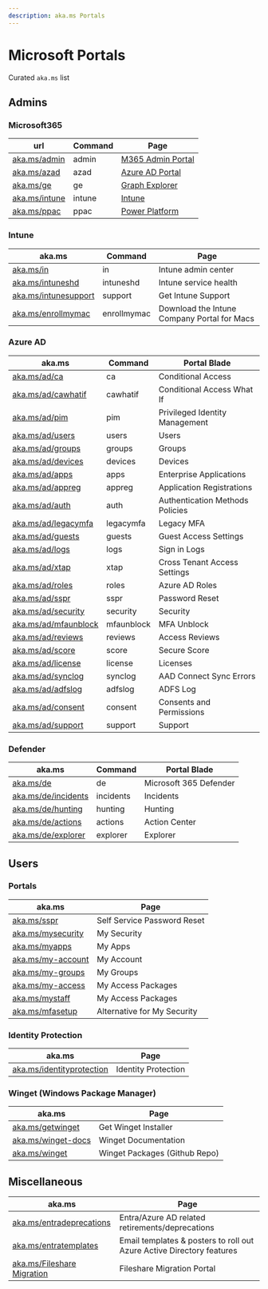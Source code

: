 ```yaml
---
description: aka.ms Portals
---
```


# Microsoft Portals
Curated `aka.ms` list

## Admins

### Microsoft365

<div class="contentTableContainer">

|url|Command|Page|
|-----|----|---|
|[aka.ms/admin](https://aka.ms/admin)|admin|[M365 Admin Portal](https://admin.microsoft.com)|
|[aka.ms/azad](https://aka.ms/azad)|azad|[Azure AD Portal](https://portal.azure.com)|
|[aka.ms/ge](https://aka.ms/ge)|ge|[Graph Explorer](https://developer.microsoft.com/graph/graph-explorer)|
|[aka.ms/intune](https://aka.ms/intune)|intune|[Intune](https://endpoint.microsoft.com)|
|[aka.ms/ppac](https://aka.ms/ppac)|ppac|[Power Platform](https://admin.powerplatform.microsoft.com/)|

</div>


### Intune



|aka.ms|Command|Page|
|-----|----|---|
|[aka.ms/in](https://aka.ms/in)|in|Intune admin center|
|[aka.ms/intuneshd](https://aka.ms/intuneshd)|intuneshd|Intune service health|
|[aka.ms/intunesupport](https://aka.ms/intunesupport)|support|Get Intune Support|
|[aka.ms/enrollmymac](https://aka.ms/enrollmymac)|enrollmymac|Download the Intune Company Portal for Macs|



### Azure AD


|aka.ms|Command|Portal Blade|
|-----|----|---|
|[aka.ms/ad/ca](https://aka.ms/ad/ca)|ca|Conditional Access|
|[aka.ms/ad/cawhatif](https://aka.ms/ad/cawhatif)|cawhatif|Conditional Access What If|
|[aka.ms/ad/pim](https://aka.ms/ad/pim)|pim|Privileged Identity Management|
|[aka.ms/ad/users](https://aka.ms/ad/users)|users|Users|
|[aka.ms/ad/groups](https://aka.ms/ad/groups)|groups|Groups|
|[aka.ms/ad/devices](https://aka.ms/ad/devices)|devices|Devices|
|[aka.ms/ad/apps](https://aka.ms/ad/apps)|apps|Enterprise Applications|
|[aka.ms/ad/appreg](https://aka.ms/ad/appreg)|appreg|Application Registrations|
|[aka.ms/ad/auth](https://aka.ms/ad/auth)|auth|Authentication Methods Policies|
|[aka.ms/ad/legacymfa](https://aka.ms/ad/legacymfa)|legacymfa|Legacy MFA|
|[aka.ms/ad/guests](https://aka.ms/ad/guests)|guests|Guest Access Settings|
|[aka.ms/ad/logs](https://aka.ms/ad/logs)|logs|Sign in Logs|
|[aka.ms/ad/xtap](https://aka.ms/ad/xtap)|xtap|Cross Tenant Access Settings|
|[aka.ms/ad/roles](https://aka.ms/ad/roles)|roles|Azure AD Roles|
|[aka.ms/ad/sspr](https://aka.ms/ad/sspr)|sspr|Password Reset|
|[aka.ms/ad/security](https://aka.ms/ad/security)|security|Security|
|[aka.ms/ad/mfaunblock](https://aka.ms/ad/mfaunblock)|mfaunblock|MFA Unblock|
|[aka.ms/ad/reviews](https://aka.ms/ad/reviews)|reviews|Access Reviews|
|[aka.ms/ad/score](https://aka.ms/ad/score)|score|Secure Score|
|[aka.ms/ad/license](https://aka.ms/ad/license)|license|Licenses|
|[aka.ms/ad/synclog](https://aka.ms/ad/synclog)|synclog|AAD Connect Sync Errors|
|[aka.ms/ad/adfslog](https://aka.ms/ad/adfslog)|adfslog|ADFS Log|
|[aka.ms/ad/consent](https://aka.ms/ad/consent)|consent|Consents and Permissions|
|[aka.ms/ad/support](https://aka.ms/ad/support)|support|Support|






### Defender



|aka.ms|Command|Portal Blade|
|-----|----|---|
|[aka.ms/de](https://aka.ms/de)|de|Microsoft 365 Defender|
|[aka.ms/de/incidents](https://aka.ms/de/incidents)|incidents|Incidents|
|[aka.ms/de/hunting](https://aka.ms/de/hunting)|hunting|Hunting|
|[aka.ms/de/actions](https://aka.ms/de/actions)|actions|Action Center|
|[aka.ms/de/explorer](https://aka.ms/de/explorer)|explorer|Explorer|



## Users 

### Portals

<div class="contentTableContainer">

|aka.ms|Page|
|-----|---|
|[aka.ms/sspr](https://aka.ms/sspr)|Self Service Password Reset|
|[aka.ms/mysecurity](https://aka.ms/mysecurity)|My Security|
|[aka.ms/myapps](https://aka.ms/myapps)|My Apps|
|[aka.ms/my-account](https://aka.ms/my-account)|My Account|
|[aka.ms/my-groups](https://aka.ms/my-groups)|My Groups|
|[aka.ms/my-access](https://aka.ms/my-access)|My Access Packages|
|[aka.ms/mystaff](https://aka.ms/mystaff)|My Access Packages|
|[aka.ms/mfasetup](https://aka.ms/mfasetup)|Alternative for My Security|

</div>

### Identity Protection

<div class="contentTableContainer">

|aka.ms|Page|
|-----|---|
|[aka.ms/identityprotection](https://aka.ms/identityprotection)|Identity Protection|

</div>

### Winget (Windows Package Manager)

<div class="contentTableContainer">

|aka.ms|Page|
|-----|---|
|[aka.ms/getwinget](https://aka.ms/getwinget)|Get Winget Installer|
|[aka.ms/winget-docs](https://aka.ms/winget-docs)|Winget Documentation|
|[aka.ms/winget](https://aka.ms/winget)|Winget Packages (Github Repo)|

</div>

## Miscellaneous
|aka.ms|Page|
|-----|---|
|[aka.ms/entradeprecations](https://aka.ms/entradeprecations)|Entra/Azure AD related retirements/deprecations|
|[aka.ms/entratemplates](https://aka.ms/entratemplates)|Email templates & posters to roll out Azure Active Directory features|
|[aka.ms/Fileshare Migration](https://aka.ms/odsp-mm-fs)|Fileshare Migration Portal|

